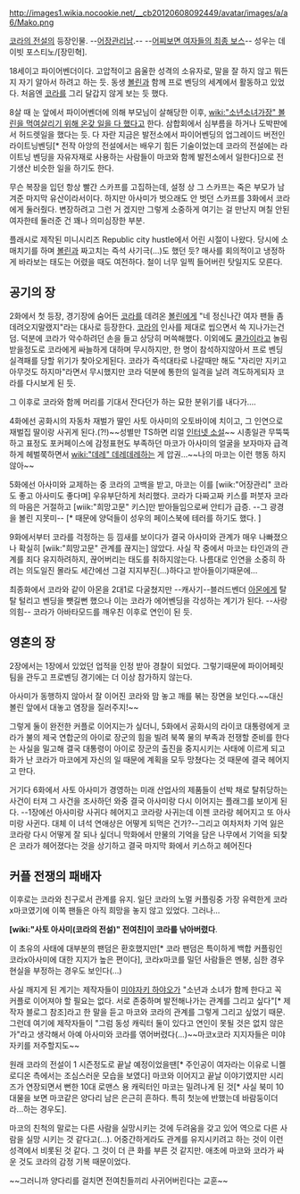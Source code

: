 http://images1.wikia.nocookie.net/__cb20120608092449/avatar/images/a/a6/Mako.png

[[코라의 전설]]의 등장인물. --[[어장관리]]남.-- --[[어찌보면 여자들의 최종 보스]]-- 성우는 데이빗 포스티노/[장민혁].

18세이고 파이어벤더이다. 고압적이고 음울한 성격의 소유자로, 말을 잘 하지 않고 뭐든지 자기 알아서 하려고 하는 듯. 동생 [[볼린]]과 함께 프로 벤딩의 세계에서 활동하고 있었다. 처음엔 [[코라]]를 그리 달갑지 않게 보는 듯 했다.

8살 때 눈 앞에서 파이어벤더에 의해 부모님이 살해당한 이후, [[wiki:"소년소녀가장" 볼린을 먹여살리기 위해 온갖 일을 다 했다]]고 한다. 삼합회에서 심부름을 하거나 도박판에서 허드렛일을 했다는 듯. 
다 자란 지금은 발전소에서 파이어벤딩의 업그레이드 버전인 라이트닝벤딩[* 전작 아앙의 전설에서는 배우기 힘든 기술이었는데 코라의 전설에는 라이트닝 벤딩을 자유자재로 사용하는 사람들이 마코와 함께 발전소에서 일한다]으로 전기생산 비슷한 일을 하기도 한다.

무슨 복장을 입던 항상 빨간 스카프를 고집하는데, 설정 상 그 스카프는 죽은 부모가 남겨준 마지막 유산이라서이다.
하지만 아사미가 벗으래도 안 벗던 스카프를 3화에서 코라에게 둘러줬다.  변장하려고 그런 거 겠지만 그렇게 소중하게 여기는 걸 만난지 며칠 안된 여자한테 둘러준 건 꽤나 의미심장한 부분.

플래시로 제작된 미니시리즈 Republic city hustle에서 어린 시절이 나왔다.  당시에 소매치기를 하며 [[볼린]]과 짜고치는 즉석 사기극(...)도 했던 듯?
매사를 회의적이고 냉정하게 바라보는 태도는 어렸을 때도 여전하다.  철이 너무 일찍 들어버린 탓일지도 모른다.

== 공기의 장 ==
2화에서 첫 등장, 경기장에 숨어든 [[코라]]를 데려온 [[볼린]]에게 "네 정신나간 여자 팬들 좀 데려오지말랬지"라는 대사로 등장한다.  [[코라]]의 인사를 제대로 씹으면서 쓱 지나가는건 덤.  덕분에 코라가 악수하려던 손을 들고 상당히 머쓱해했다.
이외에도 [[쿨]]가이라고 놀림받을정도로 코라에게 싸늘하게 대하며 무시하지만, 한 명이 참석하지않아서 프로 벤딩 실격패를 당할 위기가 찾아오게된다.  코라가 즉석대타로 나갈때만 해도 "자리만 지키고 아무것도 하지마"라면서 무시했지만 코라 덕분에 통한의 일격을 날려 격도하게되자 코라를 다시보게 된 듯.

그 이후로 코라와 함께 머리를 기대서 잔다던가 하는 묘한 분위기를 내다가....

4화에선 공화시의 자동차 재벌가 딸인 사토 아사미의 오토바이에 치이고, 그 인연으로 재벌집 딸이랑 사귀게 된다.(?!)~~성별만 TS하면 리얼 [[인터넷 소설]]~~
시종일관 무뚝뚝하고 표정도 포커페이스에 감정표현도 부족하던 마코가 아사미의 얼굴을 보자마자 급격하게 헤벌쭉하면서 [[wiki:"데레" 데레데레]]하는 게 압권...~~나의 마코는 이런 행동 하지않아~~

5화에선 아사미와 교제하는 중 코라의 고백을 받고, 마코는 이를 [wiik:"어장관리" 코라도 좋고 아사미도 좋다며] 우유부단하게 처리했다. 코라가 다짜고짜 키스를 퍼붓자 코라의 마음은 거절하고 [wiik:"희망고문" 키스]만 받아들임으로써 안티가 급증. --그 광경을 볼린 지못미-- [* 때문에 양덕들이 성우의 페이스북에 테러를 하기도 했다. ]

9화에서부터 코라를 걱정하는 등 낌새를 보이다가 결국 아사미와 관계가 매우 나빠졌으나 확실히 [wiik:"희망고문" 관계를 끊지는] 않았다.
사실 작 중에서 마코는 타인과의 관계를 죄다 유지하려하지, 끊어버리는 태도를 취하지않는다.  나름대로 인연을 소중히 하려는 의도일진 몰라도 세간에선 그걸 지지부진(...)하다고 받아들이기때문에...

최종화에서 코라와 같이 아몬을 2대1로 다굴쳤지만 --캐사기--블러드벤더 [[아몬]]에게 탈탈 털리고 벤딩을 뺏길뻔 했으나 이는 코라가 에어벤딩을 각성하는 계기가 된다. --사랑의힘--
코라가 아바타모드를 깨우친 이후로 연인이 된 듯.

== 영혼의 장 ==

2장에서는 1장에서 있었던 업적을 인정 받아 경찰이 되었다.  그렇기때문에 파이어페릿 팀을 관두고 프로벤딩 경기에는 더 이상 참가하지 않는다.

아사미가 동행하지 않아서 잘 이어진 코라와 맘 놓고 깨를 볶는 장면을 보인다.~~대신 볼린 앞에서 대놓고 염장을 질러주지!~~

그렇게 둘이 완전한 커플로 이어지는가 싶더니, 5화에서 공화시의 라이코 대통령에게 코라가 불의 제국 연합군의 아이로 장군의 힘을 빌려 북쪽 물의 부족과 전쟁할 준비를 한다는 사실을 밀고해 결국 대통령이 아이로 장군의 출진을 중지시키는 사태에 이르게 되고 화가 난 코라가 마코에게 자신의 일 때문에 계획을 모두 망쳤다는 것 때문에 결국 헤어지고 만다.

거기다 6화에서 사토 아사미가 경영하는 미래 산업사의 제품들이 선박 채로 탈취당하는 사건이 터져 그 사건을 조사하던 와중 결국 아사미랑 다시 이어지는 플래그를 보이게 된다. --1장에선 아사미랑 사귀다 헤어지고 코라랑 사귀는데 이젠 코라랑 헤어지고 또 아사미랑 사귄다. 대체 이 녀석 연애상은 어떻게 되먹은 건가?--그리고 여차저차 기억 잃은 코라랑 다시 어떻게 잘 되나 싶더니 막화에서 만물의 기억을 담은 나무에서 기억을 되찾은 코라가 헤어졌다는 것을 상기하고 결국 마지막 화에서 키스하고 헤어진다  

== 커플 전쟁의 패배자 ==
이후로는 코라와 친구로서 관계를 유지.  일단 코라의 노멀 커플링중 가장 유력한게 코라x마코였기에 이쪽 팬들은 아직 희망을 놓지 않고 있었다.  그러나...

'''[wiki:"사토 아사미(코라의 전설)" 전여친]이 코라를 낚아버렸다'''.

이 초유의 사태에 대부분의 팬덤은 환호했지만[* 코라 팬덤은 특이하게 백합 커플링인 코라x아사미에 대한 지지가 높은 편이다], 코라x마코를 밀던 사람들은 멘붕, 심한 경우 현실을 부정하는 경우도 보인다(...)  

사실 깨지게 된 계기는 제작자들이 [[미야자키 하야오]]가 "소년과 소녀가 함께 한다고 꼭 커플로 이어져야 할 필요는 없다.  서로 존중하며 발전해나가는 관계를 그리고 싶다"[* 제작자 블로그 참조]라고 한 말을 듣고 마코와 코라의 관계를 그렇게 그리고 싶었기 때문.  그런데 여기에 제작자들이 "그럼 동성 캐릭터 둘이 있다고 연인이 못될 것은 없지 않은가"라고 생각해서 아예 아사미와 코라를 엮어버렸다(...)~~마코x코라 지지자들은 미야자키를 저주할지도~~

원래 코라의 전설이 1 시즌정도로 끝날 예정이었을땐[* 주인공이 여자라는 이유로 니켈로디온 측에서는 조심스러운 모습을 보였다] 마코와 이어지고 끝날 이야기였지만 시리즈가 연장되면서 뻔한 10대 로맨스 용 캐릭터인 마코는 밀려나게 된 것[* 사실 북미 10대물을 보면 마코같은 양다리 남은 은근히 흔하다.  특히 첫눈에 반했는데 바람둥이더라...하는 경우도].
 
마코의 친척의 말로는 다른 사람을 실망시키는 것에 두려움을 갖고 있어 역으로 다른 사람을 실망 시키는 것 같다고(...). 어중간하게라도 관계를 유지시키려고 하는 것이 이런 성격에서 비롯된 것 같다. 그 것이 더 큰 화를 부른 것 같지만. 애초에 마코와 코라가 싸운 것도 코라의 감정 기복 때문이었다.

~~그러니까 양다리를 걸치면 전여친들끼리 사귀어버린다는 교훈~~  
